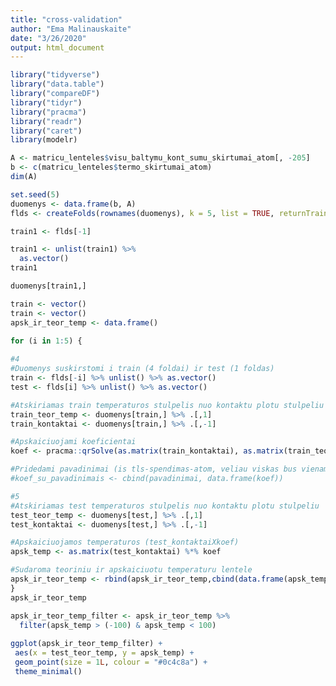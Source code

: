 ```yaml
---
title: "cross-validation"
author: "Ema Malinauskaite"
date: "3/26/2020"
output: html_document
---
```


```r
library("tidyverse")
library("data.table")
library("compareDF")
library("tidyr")
library("pracma")
library("readr")
library("caret")
library(modelr)
```

```r
A <- matricu_lenteles$visu_baltymu_kont_sumu_skirtumai_atom[, -205]
b <- c(matricu_lenteles$termo_skirtumai_atom)
dim(A)
```

```r
set.seed(5)
duomenys <- data.frame(b, A)
flds <- createFolds(rownames(duomenys), k = 5, list = TRUE, returnTrain = FALSE)

train1 <- flds[-1]

train1 <- unlist(train1) %>% 
  as.vector() 
train1

duomenys[train1,]
```

```r
train <- vector()
train <- vector()
apsk_ir_teor_temp <- data.frame()

for (i in 1:5) {
  
#4
#Duomenys suskirstomi i train (4 foldai) ir test (1 foldas)
train <- flds[-i] %>% unlist() %>% as.vector() 
test <- flds[i] %>% unlist() %>% as.vector() 

#Atskiriamas train temperaturos stulpelis nuo kontaktu plotu stulpeliu
train_teor_temp <- duomenys[train,] %>% .[,1]
train_kontaktai <- duomenys[train,] %>% .[,-1]

#Apskaiciuojami koeficientai
koef <- pracma::qrSolve(as.matrix(train_kontaktai), as.matrix(train_teor_temp))

#Pridedami pavadinimai (is tls-spendimas-atom, veliau viskas bus vienam kode, todel nesukuriami cia)
#koef_su_pavadinimais <- cbind(pavadinimai, data.frame(koef))

#5
#Atskiriamas test temperaturos stulpelis nuo kontaktu plotu stulpeliu
test_teor_temp <- duomenys[test,] %>% .[,1]
test_kontaktai <- duomenys[test,] %>% .[,-1]

#Apskaiciuojamos temperaturos (test_kontaktaiXkoef)
apsk_temp <- as.matrix(test_kontaktai) %*% koef

#Sudaroma teoriniu ir apskaiciuotu temperaturu lentele
apsk_ir_teor_temp <- rbind(apsk_ir_teor_temp,cbind(data.frame(apsk_temp), test_teor_temp))
}
apsk_ir_teor_temp

```

```r
apsk_ir_teor_temp_filter <- apsk_ir_teor_temp %>% 
  filter(apsk_temp > (-100) & apsk_temp < 100) 
  
ggplot(apsk_ir_teor_temp_filter) +
 aes(x = test_teor_temp, y = apsk_temp) +
 geom_point(size = 1L, colour = "#0c4c8a") +
 theme_minimal()
```







